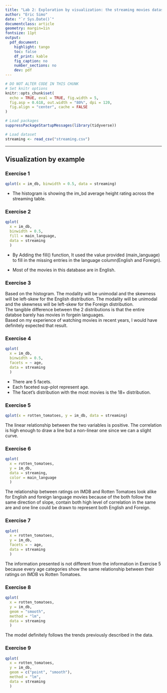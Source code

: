 ```yaml
---
title: "Lab 2: Exploration by visualization: the streaming movies dataset"
author: "Eric Simo"
date: "`r Sys.Date()`"
documentclass: article
geometry: margin=1in
fontsize: 11pt
output:
  pdf_document:
    highlight: tango
    toc: false
    df_print: kable
    fig_caption: no
    number_sections: no
    dev: pdf
---
```


```r
# DO NOT ALTER CODE IN THIS CHUNK
# Set knitr options
knitr::opts_chunk$set(
  echo = TRUE, eval = TRUE, fig.width = 5,
  fig.asp = 0.618, out.width = "80%", dpi = 120,
  fig.align = "center", cache = FALSE
)

# Load packages
suppressPackageStartupMessages(library(tidyverse))

# Load dataset
streaming <- read_csv("streaming.csv")
```

* * *

## Visualization by example

### Exercise 1
```r
qplot(x = im_db, binwidth = 0.5, data = streaming)
```

* The histogram is showing the im_bd average height rating across the streaming table.

### Exercise 2
```r
qplot(
  x = im_db, 
  binwidth = 0.5, 
  fill = main_language,
  data = streaming
  )
```

*  By Adding the fill() function, It used the value provided (main_language) to fill in the missing entries in the language column(English and Foreign).

*  Most of the movies in this database are in English. 

### Exercise 3

Based on the histogram. The modality will be unimodal and the skewness will be left-skew for the English distribution. The modality will be unimodal and the skewness will be left-skew for the Foreign distribution.  
The tangible difference between the 2 distributions is that the entire databse barely has movies in forgein languages.  
Based on my experience of watching movies in recent years, I would have definitely expected that result.  






### Exercise 4
```r
qplot(
  x = im_db, 
  binwidth = 0.5, 
  facets = ~ age,
  data = streaming
  )
```
* There are 5 facets.
* Each faceted sup-plot represent age.
* The facet's distribution with the most movies is the 18+ distribution.

### Exercise 5


```r
qplot(x = rotten_tomatoes, y = im_db, data = streaming)
```

The linear relationship between the two variables is positive. The correlation is high enough to draw a line but a non-linear one since we can a slight curve.


### Exercise 6
```r
qplot(
  x = rotten_tomatoes,
  y = im_db,
  data = streaming,
  color = main_language
  )
```
The relationship between ratings on IMDB and Rotten Tomatoes look alike for English and foreign language movies because of the both follow the same direction of slope, contain both high level of correlation in the same are and one line could be drawn to represent both English and Foreign.



### Exercise 7
```r
qplot(
  x = rotten_tomatoes,
  y = im_db, 
  facets = ~ age,
  data = streaming
  )

```
The information presented is not different from the information in Exercise 5 because every age categories show the same relationship between their ratings on IMDB vs Rotten Tomatoes.
  


### Exercise 8
```r
qplot(
  x = rotten_tomatoes, 
  y = im_db, 
  geom = "smooth", 
  method = "lm", 
  data = streaming
  )
```
  The model definitely follows the trends previously described in the data.

### Exercise 9
```r
qplot(
  x = rotten_tomatoes, 
  y = im_db, 
  geom = c("point", "smooth"), 
  method = "lm", 
  data = streaming
  )
```


